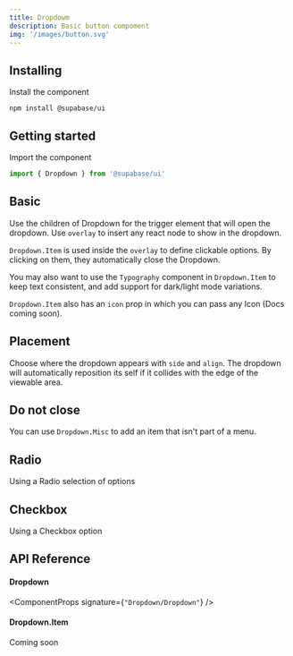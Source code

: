 ```yaml
---
title: Dropdowm
description: Basic button compoment
img: '/images/button.svg'
---
```


## Installing

Install the component

```cli
npm install @supabase/ui
```

## Getting started

Import the component

```js
import { Dropdown } from '@supabase/ui'
```

## Basic

Use the children of Dropdown for the trigger element that will open the dropdown. Use `overlay` to insert any react node to show in the dropdown.

`Dropdown.Item` is used inside the `overlay` to define clickable options. By clicking on them, they automatically close the Dropdown.

You may also want to use the `Typography` component in `Dropdown.Item` to keep text consistent, and add support for dark/light mode variations.

`Dropdown.Item` also has an `icon` prop in which you can pass any Icon (Docs coming soon).

<CodeSample sample="DropdownBasic" v="0" />

## Placement

Choose where the dropdown appears with `side` and `align`.
The dropdown will automatically reposition its self if it collides with the edge of the viewable area.

<CodeSample sample="DropdownPlacement" v="0" />

## Do not close

You can use `Dropdown.Misc` to add an item that isn't part of a menu.

<CodeSample sample="DropdownDoNotClose" v="0" />

## Radio

Using a Radio selection of options

<CodeSample sample="DropdownRadio" v="0" />

## Checkbox

Using a Checkbox option

<CodeSample sample="DropdownCheckbox" v="0" />

## API Reference

#### Dropdown

<ComponentProps signature={`"Dropdown/Dropdown"`} />

#### Dropdown.Item

Coming soon
